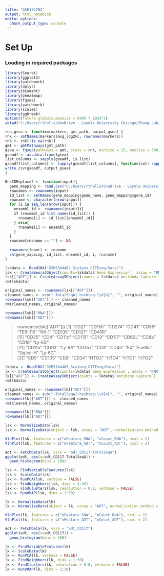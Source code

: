 ```yaml
---
title: "GSE175702"
output: html_notebook
editor_options: 
  chunk_output_type: console
---
```



# Set Up

### Loading in required packages
```r
library(Seurat)
library(ggplot2)
library(patchwork)
library(dplyr)
library(biomaRt)
library(pheatmap)
library(fgsea)
library(patchwork)
library(scales)
library(ggbreak)
options(future.globals.maxSize = 6000 * 1024^2)
setwd("C:/Users/rthalla/OneDrive - Loyola University Chicago/Zhang Lab/RNASeq/Cite-seq/GSE175702/")

run_gsea <- function(markers, gmt_path, output_gsea) {
rnk <- setNames(markers$avg_log2FC, rownames(markers))
rnk <- rnk[!is.na(rnk)]
gmt <- gmtPathways(gmt_path)
gsea <- fgsea(pathways = gmt, stats = rnk, minSize = 15, maxSize = 500)
gseadf <- as.data.frame(gsea)
list_columns <- sapply(gseadf, is.list)
gseadf[list_columns] <- lapply(gseadf[list_columns], function(col) sapply(col, paste, collapse = ";"))
write.csv(gseadf, output_gsea)
}

EnsIDReplace2 <- function(input){
  gene_mapping <- read.csv("C:/Users/rthalla/OneDrive - Loyola University Chicago/Zhang Lab/RNASeq/Cite-seq/GSE145491/Ensembl_labels.csv")
  rnanames <- rownames(input)
  id_list <- setNames(gene_mapping$gene_name, gene_mapping$gene_id)
  rnaname <- character(nrow(input))
  for (i in seq_len(nrow(input))) {
    ensembl_id <- rownames(input)[i]
    if (ensembl_id %in% names(id_list)) {
      rnaname[i] <- id_list[[ensembl_id]]
    } else{
      rnaname[i] <- ensembl_id
    }
  }
  rnaname[rnaname == ""] <- NA
  
  rownames(input) <- rnaname
  rm(gene_mapping, id_list, ensembl_id, i, rnaname)
}
```

```r
lskdata <- Read10X("GSM5344482_Sca1pos_CITEseq/Data/")
lsk <- CreateSeuratObject(counts=lskdata$`Gene Expression`, assay = "RNA")
lsk[["ADT"]] <- CreateAssay5Object(counts = lskdata$`Antibody Capture`)
rm(lskdata)

original_names <- rownames(lsk[["ADT"]])
cleaned_names <- sub("-TotalSeqA|-hashtag-\\d{4}", "", original_names)
rownames(lsk[["ADT"]]) <- cleaned_names
rm(cleaned_names, original_names)

rownames(lsk[["RNA"]])
rownames(lsk[["ADT"]])
```

> rownames(lsk[["ADT"]])
 [1] "CD27"     "CD150"    "CD274"    "CD41"     "CD55"     "TER-119"  "NK-1"     "CD135"    "CD127"    "CD45R"   
[11] "CD25"     "CD4"      "CD11c"    "CD115"    "CD19"     "CD117"    "CD62L"    "CD8a"     "CD16"     "Ly-6G"   
[21] "CD11b"    "CD93"     "Ly-6A"    "CD357"    "CD3"      "CD45"     "F4"       "FceRIa"   "Siglec-H" "Ly-6C"   
[31] "CD5"      "CD105"    "CD9"      "CD34"     "HTO3"     "HTO4"     "HTO1"     "HTO2"   

```r
lkdata <- Read10X("GSM5344483_Sca1neg_CITEseq/Data/")
lk <- CreateSeuratObject(counts=lkdata$`Gene Expression`, assay = "RNA")
lk[["ADT"]] <- CreateAssay5Object(counts = lkdata$`Antibody Capture`)
rm(lkdata)

original_names <- rownames(lk[["ADT"]])
cleaned_names <- sub("-TotalSeqA|-hashtag-\\d{4}", "", original_names)
rownames(lk[["ADT"]]) <- cleaned_names
rm(cleaned_names, original_names)

rownames(lk[["RNA"]])
rownames(lk[["ADT"]])
```


```r
lsk <- NormalizeData(lsk)
lsk <- NormalizeData(object = lsk, assay = "ADT", normalization.method = "RC")

VlnPlot(lsk, features = c("nFeature_RNA", "nCount_RNA"), ncol = 2)
VlnPlot(lsk, features = c("nFeature_ADT", "nCount_ADT"), ncol = 2)

adt <- FetchData(lsk, vars = "adt_CD117-TotalSeqA")
ggplot(adt, aes(x=adt_CD117-TotalSeqA)) + 
  geom_histogram(bins = 100)

```

```r
lsk <- FindVariableFeatures(lsk)
lsk <- ScaleData(lsk)
lsk <- RunPCA(lsk, verbose = FALSE)
lsk <- FindNeighbors(lsk, dims = 1:30)
lsk <- FindClusters(lsk, resolution = 0.8, verbose = FALSE)
lsk <- RunUMAP(lsk, dims = 1:30)

```

```r
lk <- NormalizeData(lk)
lk <- NormalizeData(object = lk, assay = "ADT", normalization.method = "RC")

VlnPlot(lk, features = c("nFeature_RNA", "nCount_RNA"), ncol = 2)
VlnPlot(lk, features = c("nFeature_ADT", "nCount_ADT"), ncol = 2)

adt <- FetchData(lk, vars = "adt_CD117")
ggplot(adt, aes(x=adt_CD117)) + 
  geom_histogram(bins = 100)

```

```r
lk <- FindVariableFeatures(lk)
lk <- ScaleData(lk)
lk <- RunPCA(lk, verbose = FALSE)
lk <- FindNeighbors(lk, dims = 1:30)
lk <- FindClusters(lk, resolution = 0.8, verbose = FALSE)
lk <- RunUMAP(lk, dims = 1:30)

```

